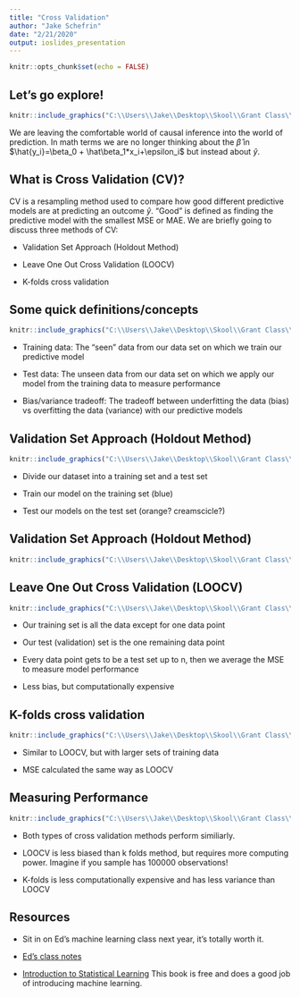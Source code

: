 ```yaml
---
title: "Cross Validation"
author: "Jake Schefrin"
date: "2/21/2020"
output: ioslides_presentation
---
```


```r
knitr::opts_chunk$set(echo = FALSE)
```

## Let's go explore!

```r
knitr::include_graphics("C:\\Users\\Jake\\Desktop\\Skool\\Grant Class\\presentations\\jake_schefrin_spark_files\\figure-html\\lac.jpg")

```
We are leaving the comfortable world of causal inference into the world of prediction. In math terms we are no longer thinking about the $\hat\beta$ in $\hat{y_i}=\beta_0 + \hat\beta_1*x_i+\epsilon_i$ but instead about $\hat{y}$.


## What is Cross Validation (CV)?

CV is a resampling method used to compare how good different predictive models are at predicting an outcome $\hat{y}$. "Good" is defined as finding the predictive model with the smallest MSE or MAE. We are briefly going to discuss three methods of CV:

- Validation Set Approach (Holdout Method)

- Leave One Out Cross Validation (LOOCV)

- K-folds cross validation

## Some quick definitions/concepts
```r
knitr::include_graphics("C:\\Users\\Jake\\Desktop\\Skool\\Grant Class\\presentations\\jake_schefrin_spark_files\\figure-html\\data.jpg")

```

- Training data: The "seen" data from our data set on which we train our predictive model

- Test data: The unseen data from our data set on which we apply our model from the training data to measure performance

- Bias/variance tradeoff: The tradeoff between underfitting the data (bias) vs overfitting the data (variance) with our predictive models


## Validation Set Approach (Holdout Method)

```r
knitr::include_graphics("C:\\Users\\Jake\\Desktop\\Skool\\Grant Class\\presentations\\jake_schefrin_spark_files\\figure-html\\holdout.jpg")

```

- Divide our dataset into a training set and a test set

- Train our model on the training set (blue)

- Test our models on the test set (orange? creamscicle?)

## Validation Set Approach (Holdout Method)

```r
knitr::include_graphics("C:\\Users\\Jake\\Desktop\\Skool\\Grant Class\\presentations\\jake_schefrin_spark_files\\figure-html\\holdout_test.jpg")

```


## Leave One Out Cross Validation (LOOCV)

```r
knitr::include_graphics("C:\\Users\\Jake\\Desktop\\Skool\\Grant Class\\presentations\\jake_schefrin_spark_files\\figure-html\\loocv.jpg")

```

- Our training set is all the data except for one data point

- Our test (validation) set is the one remaining data point

- Every data point gets to be a test set up to n, then we average the MSE to measure model performance

- Less bias, but computationally expensive

## K-folds cross validation

```r
knitr::include_graphics("C:\\Users\\Jake\\Desktop\\Skool\\Grant Class\\presentations\\jake_schefrin_spark_files\\figure-html\\five_fold.jpg")

```

- Similar to LOOCV, but with larger sets of training data

- MSE calculated the same way as LOOCV

## Measuring Performance

```r
knitr::include_graphics("C:\\Users\\Jake\\Desktop\\Skool\\Grant Class\\presentations\\jake_schefrin_spark_files\\figure-html\\perform.jpg")

```

- Both types of cross validation methods perform similiarly. 

- LOOCV is less biased than k folds method, but requires more computing power. Imagine if you sample has 100000 observations!

- K-folds is less computationally expensive and has less variance than LOOCV

## Resources

- Sit in on Ed's machine learning class next year, it's totally worth it.

- [Ed's class notes](https://github.com/edrubin/EC524W20)

- [Introduction to Statistical Learning](http://faculty.marshall.usc.edu/gareth-james/ISL/) This book is free and does a good job of introducing machine learning.



